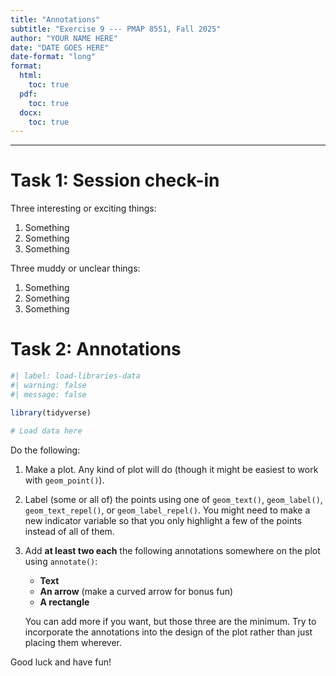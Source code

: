 ```yaml
---
title: "Annotations"
subtitle: "Exercise 9 --- PMAP 8551, Fall 2025"
author: "YOUR NAME HERE"
date: "DATE GOES HERE"
date-format: "long"
format:
  html:
    toc: true
  pdf:
    toc: true
  docx:
    toc: true
---
```


---

# Task 1: Session check-in

Three interesting or exciting things:

1. Something
2. Something
3. Something

Three muddy or unclear things:

1. Something
2. Something
3. Something


# Task 2: Annotations

```r
#| label: load-libraries-data
#| warning: false
#| message: false

library(tidyverse)

# Load data here
```

Do the following:

1. Make a plot. Any kind of plot will do (though it might be easiest to work with `geom_point()`).

2. Label (some or all of) the points using one of `geom_text()`, `geom_label()`, `geom_text_repel()`, or `geom_label_repel()`. You might need to make a new indicator variable so that you only highlight a few of the points instead of all of them.

3. Add **at least two each** the following annotations somewhere on the plot using `annotate()`:

    - **Text**
    - **An arrow** (make a curved arrow for bonus fun)
    - **A rectangle**
    
    You can add more if you want, but those three are the minimum. Try to incorporate the annotations into the design of the plot rather than just placing them wherever.

Good luck and have fun!
